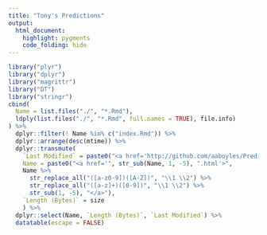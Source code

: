 ```yaml
---
title: "Tony's Predictions"
output:
  html_document:
    highlight: pygments
    code_folding: hide
---
```


```r
library("plyr")
library("dplyr")
library("magrittr")
library("DT")
library("stringr")
cbind(
  Name = list.files("./", "*.Rmd"),
  ldply(list.files("./", "*.Rmd", full.names = TRUE), file.info)
) %>%
  dplyr::filter(! Name %in% c("index.Rmd")) %>%
  dplyr::arrange(desc(mtime)) %>%
  dplyr::transmute(
    `Last Modified` = paste0("<a href='http://github.com/aaboyles/Predictions/commits/gh-pages/", Name, "'>", substr(mtime, 0, 10), "</a>"),
    Name = paste0("<a href='", str_sub(Name, 1, -5), ".html'>",
    Name %>%
      str_replace_all("([a-z0-9])([A-Z])", "\\1 \\2") %>%
      str_replace_all("([a-z]+)([0-9])", "\\1 \\2") %>%
      str_sub(1, -5), "</a>"),
    `Length (Bytes)` = size
    ) %>%
  dplyr::select(Name, `Length (Bytes)`, `Last Modified`) %>%
  datatable(escape = FALSE)
```

